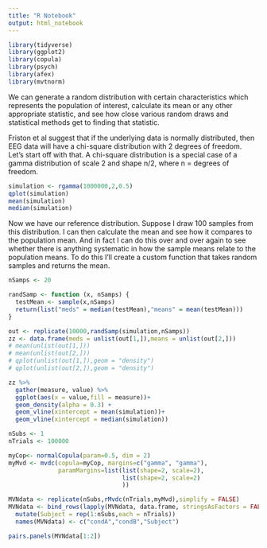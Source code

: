 ```yaml
---
title: "R Notebook"
output: html_notebook
---
```



```r
library(tidyverse)
library(ggplot2)
library(copula)
library(psych)
library(afex)
library(mvtnorm)
```

We can generate a random distribution with certain characteristics which represents the population of interest, calculate its mean or any other appropriate statistic, and see how close various random draws and statistical methods get to finding that statistic. 

Friston et al suggest that if the underlying data is normally distributed, then EEG data will have a chi-square distribution with 2 degrees of freedom. Let's start off with that. A chi-square distribution is a special case of a gamma distribution of scale 2 and shape n/2, where n = degrees of freedom.

```r
simulation <- rgamma(1000000,2,0.5)
qplot(simulation)
mean(simulation)
median(simulation)
```

Now we have our reference distribution. Suppose I draw 100 samples from this distribution. I can then calculate the mean and see how it compares to the population mean. And in fact I can do this over and over again to see whether there is anything systematic in how the sample means relate to the population means. To do this I'll create a custom function that takes random samples and returns the mean.

```r
nSamps <- 20

randSamp <- function (x, nSamps) {
  testMean <- sample(x,nSamps)
  return(list("meds" = median(testMean),"means" = mean(testMean)))
}

out <- replicate(10000,randSamp(simulation,nSamps))
zz <- data.frame(meds = unlist(out[1,]),means = unlist(out[2,]))
# mean(unlist(out[1,]))
# mean(unlist(out[2,]))
# qplot(unlist(out[1,]),geom = "density")
# qplot(unlist(out[2,]),geom = "density")

zz %>% 
  gather(measure, value) %>%
  ggplot(aes(x = value,fill = measure))+
  geom_density(alpha = 0.3) +
  geom_vline(xintercept = mean(simulation))+
  geom_vline(xintercept = median(simulation))
```



```r
nSubs <- 1
nTrials <- 100000

myCop<- normalCopula(param=0.5, dim = 2)
myMvd <- mvdc(copula=myCop, margins=c("gamma", "gamma"),
              paramMargins=list(list(shape=2, scale=2),
                                list(shape=2, scale=2)
                                ))

MVNdata <- replicate(nSubs,rMvdc(nTrials,myMvd),simplify = FALSE)
MVNdata <- bind_rows(lapply(MVNdata, data.frame, stringsAsFactors = FALSE)) %>%
  mutate(Subject = rep(1:nSubs,each = nTrials)) 
  names(MVNdata) <- c("condA","condB","Subject")

pairs.panels(MVNdata[1:2])
```